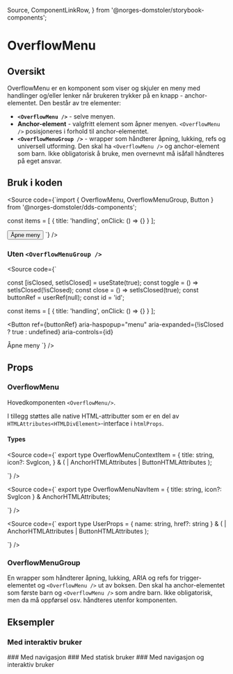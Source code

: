   Source,
  ComponentLinkRow,
} from '@norges-domstoler/storybook-components';

<Meta of={OverflowMenuStories} />

# OverflowMenu

<ComponentLinkRow
  docsHref="https://design.domstol.no/987b33f71/p/76d235-overflowmenu/b/5650fd"
  figmaHref="https://www.figma.com/file/ewqSDmkgqDQ5PyOsRp4V5b/?node-id=5773%3A159680"
  githubHref="https://github.com/domstolene/designsystem/tree/main/packages/components/src/components/OverflowMenu"
/>

## Oversikt

OverflowMenu er en komponent som viser og skjuler en meny med handlinger og/eller lenker når brukeren trykker på en knapp - anchor-elementet. Den består av tre elementer:

- **`<OverflowMenu />`** - selve menyen.
- **Anchor-element** - valgfritt element som åpner menyen. `<OverflowMenu />` posisjoneres i forhold til anchor-elementet.
- **`<OverflowMenuGroup />`** - wrapper som håndterer åpning, lukking, refs og universell utforming. Den skal ha `<OverflowMenu />` og anchor-element som barn. Ikke obligatorisk å bruke, men overnevnt må isåfall håndteres på eget ansvar.

## Bruk i koden

<Source
  code={`import { OverflowMenu, OverflowMenuGroup, Button } from '@norges-domstoler/dds-components';

const items = [
{ title: 'handling', onClick: () => {} }
];

<OverflowMenuGroup>
  <Button>Åpne meny</Button>
  <OverflowMenu items={items} />
</OverflowMenuGroup>
`} />

### Uten `<OverflowMenuGroup />`

<Source
  code={`

const [isClosed, setIsClosed] = useState(true);
const toggle = () => setIsClosed(!isClosed);
const close = () => setIsClosed(true);
const buttonRef = userRef(null);
const id = 'id';

const items = [
{ title: 'handling', onClick: () => {} }
];

<Button
  ref={buttonRef}
  aria-haspopup="menu"
  aria-expanded={!isClosed ? true : undefined}
  aria-controls={id}
>
  Åpne meny
</Button>
<OverflowMenu
  isOpen={!isClosed}
  onClose={close}
  anchorRef={buttonRef}
  items={items}
  id={id}
/>
`} />

## Props

### OverflowMenu

Hovedkomponenten `<OverflowMenu/>`.

<Canvas>
  <Story of={OverflowMenuStories.Default} height="210px" />
</Canvas>
<Controls of={OverflowMenuStories.Default} />

I tillegg støttes alle native HTML-attributter som er en del av `HTMLAttributes<HTMLDivElement>`-interface i `htmlProps`.

#### Types

<Source
  code={`
  export type OverflowMenuContextItem = {
  title: string,
  icon?: SvgIcon,
  } & (
  | AnchorHTMLAttributes<HTMLAnchorElement>
  | ButtonHTMLAttributes<HTMLButtonElement>
  );

`}
/>

<Source
  code={`
  export type OverflowMenuNavItem = {
  title: string,
  icon?: SvgIcon
  } & AnchorHTMLAttributes<HTMLAnchorElement>;

`}
/>

<Source
  code={`
  export type UserProps = {
  name: string,
  href?: string
  } & (
  | AnchorHTMLAttributes<HTMLAnchorElement>
  | ButtonHTMLAttributes<HTMLButtonElement>
  );

`}
/>

### OverflowMenuGroup

En wrapper som håndterer åpning, lukking, ARIA og refs for trigger-elementet og `<OverflowMenu />` ut av boksen. Den skal ha anchor-elementet som første barn og `<OverflowMenu />` som andre barn. Ikke obligatorisk, men da må oppførsel osv. håndteres utenfor komponenten.

<ArgTypes of={OverflowMenuGroup} />

## Eksempler

### Med interaktiv bruker

<Canvas>
  <Story of={OverflowMenuStories.WithInteractiveUser} height="240px" />
</Canvas>
### Med navigasjon
<Canvas>
  <Story of={OverflowMenuStories.WithNavigation} height="320px" />
</Canvas>
### Med statisk bruker
<Canvas>
  <Story of={OverflowMenuStories.WithStaticUser} height="250px" />
</Canvas>
### Med navigasjon og interaktiv bruker
<Canvas>
  <Story
    of={OverflowMenuStories.WithNavigationAndInteractiveUser}
    height="360px"
  />
</Canvas>
